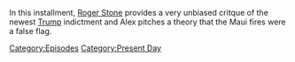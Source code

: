 {{DEFAULTSORT:
    #_EPISODE_0839:August 16, 2023
}}{{Episode
    | title           = August 16, 2023
    | caption         = Listen to this episode on [https://knowledgefight.libsyn.com/839-august-16-2023 Libsyn] [https://open.spotify.com/episode/65PqrsZ1N0DVoFmKKozkmX Spotify], Read the [[Transcript/839: August 16, 2023|Unofficial Transcript]]
    | episodeNumber   = 839
    | length          = 01:24:05
    | airDate         = August 18, 2023
    | coverageDate    = August 16, 2023
    | episodeType     = [[:Category:Present Day|Present Day]]
    | appearance      = [[David Jones]], [[Roger Stone]], [[Donald Trump]], [[Mark Zuckerberg]], [[Barack Obama]]
    | previousEpisode = [[838: August 11, 2023]]
    | nextEpisode     = [[840: August 18, 2023]]
}}

{{Stub}}

In this installment, [[Roger Stone]] provides a very unbiased critque of the newest [[Donald Trump|Trump]] indictment and Alex pitches a theory that the Maui fires were a false flag.

[[Category:Episodes]]
[[Category:Present Day]]
